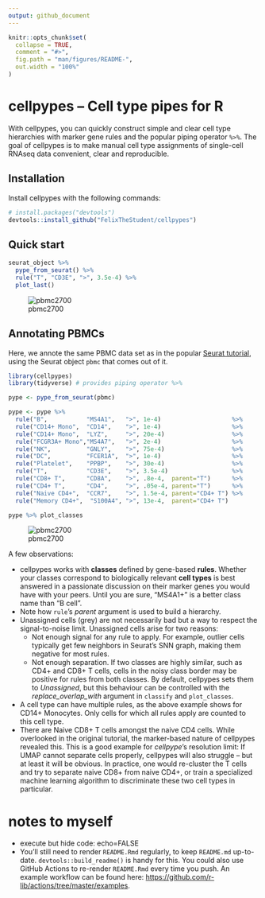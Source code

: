 ```yaml
---
output: github_document
---
```


<!-- README.md is generated from README.Rmd. Please edit that file -->

```r
knitr::opts_chunk$set(
  collapse = TRUE,
  comment = "#>",
  fig.path = "man/figures/README-",
  out.width = "100%"
)
```

# cellpypes -- Cell type pipes for R

<!-- badges: start -->
<!-- badges: end -->
With cellpypes, you can quickly construct simple and clear cell type hierarchies
with marker gene rules and the popular piping operator `%>%`.
The goal of cellpypes is to make manual cell type assignments
of single-cell RNAseq data
convenient, clear and reproducible.


## Installation

Install cellpypes with the following commands:
<!-- You can install the released version of cellpypes from [CRAN](https://CRAN.R-project.org) with: -->
<!-- ``` r -->
<!-- install.packages("cellpypes") -->
<!-- ``` -->

``` r
# install.packages("devtools")
devtools::install_github("FelixTheStudent/cellpypes")
```

## Quick start

```r
seurat_object %>%
  pype_from_seurat() %>%
  rule("T", "CD3E", ">", 3.5e-4) %>%
  plot_last()
```
![pbmc2700](man/figures/README-pbmc_cd3e.png)


## Annotating PBMCs

Here, we annote the same PBMC data set as in the popular
[Seurat tutorial](https://satijalab.org/seurat/articles/pbmc3k_tutorial.html),
using the Seurat object `pbmc` that comes out of it.

```r
library(cellpypes)
library(tidyverse) # provides piping operator %>%

pype <- pype_from_seurat(pbmc)

pype <- pype %>%
  rule("B",           "MS4A1",   ">", 1e-4)                    %>%
  rule("CD14+ Mono",  "CD14",    ">", 1e-4)                    %>%
  rule("CD14+ Mono",  "LYZ",     ">", 20e-4)                   %>%
  rule("FCGR3A+ Mono","MS4A7",   ">", 2e-4)                    %>%
  rule("NK",          "GNLY",    ">", 75e-4)                   %>%
  rule("DC",          "FCER1A",  ">", 1e-4)                    %>%
  rule("Platelet",    "PPBP",    ">", 30e-4)                   %>%
  rule("T",           "CD3E",    ">", 3.5e-4)                  %>% 
  rule("CD8+ T",      "CD8A",    ">", .8e-4,  parent="T")      %>%
  rule("CD4+ T",      "CD4",     ">", .05e-4, parent="T")      %>%
  rule("Naive CD4+",  "CCR7",    ">", 1.5e-4, parent="CD4+ T") %>%
  rule("Memory CD4+",  "S100A4", ">", 13e-4,  parent="CD4+ T")

pype %>% plot_classes
```
    

![pbmc2700](man/figures/README-pbmc2700.jpg)

A few observations:

  * cellpypes works with **classes** defined by gene-based **rules**.
  Whether your classes correspond to
  biologically relevant **cell types** is best answered in 
  a passionate discussion on their marker genes you would 
  have with your peers. 
  Until you are sure, "MS4A1+" is a better class name than "B cell".
  * Note how `rule`'s *parent* argument is used to build a hierarchy.
  * Unassigned cells (grey) are not necessarily bad but
  a way to respect the signal-to-noise limit.
  Unassigned cells arise for two reasons:
     * Not enough signal for any rule to apply.
     For example, outlier cells typically get few 
     neighbors in Seurat's SNN graph, making them negative for most rules.
     * Not enough separation. If two classes are highly similar,
     such as CD4+ and CD8+ T cells, 
     cells in the noisy class border
     may be positive for rules from both classes.
     By default, cellpypes sets them to *Unassigned*, but this behaviour
     can be controlled with the *replace_overlap_with* argument in 
     `classify` and `plot_classes`.
  * A cell type can have multiple rules, as the above example shows for
  CD14+ Monocytes. Only cells for which all rules apply are counted to
  this cell type.
  * There are Naive CD8+ T cells amongst the naive CD4 cells.
    While overlooked in the original tutorial, the marker-based
    nature of cellpypes revealed this.
    This is a good example for *cellpype*'s resolution limit:
    If UMAP cannot separate cells properly, cellpypes will also
    struggle -- but at least it will be obvious.
    In practice, one would re-cluster the T cells and try to separate
    naive CD8+ from naive CD4+, or train a specialized machine learning
    algorithm to discriminate these two cell types in particular.




# notes to myself

  * execute but hide code: echo=FALSE 
  * You'll still need to render `README.Rmd` regularly, to keep `README.md` up-to-date. `devtools::build_readme()` is handy for this. You could also use GitHub Actions to re-render `README.Rmd` every time you push. An example workflow can be found here: <https://github.com/r-lib/actions/tree/master/examples>.
  
  
